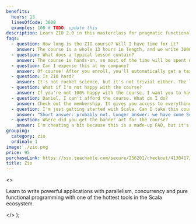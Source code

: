 ```yaml
---
benefits:
  hours: 13
  linesOfCode: 3000
  examples: 100 # TODO: update this
description: Learn ZIO 2.0 in this masterclass for pragmatic functional programming in Scala. An online course for Scala developers.
faqs:
  - question: How long is the ZIO course? Will I have time for it?
    answer: The course is a whole 13 hours in length, and we write 3000 lines of code from scratch. I recommend going through the course in sessions of at least 30 minutes each.
  - question: What does a typical lesson contain?
    answer: The course is hands-on, so most of the time will be spent writing code. I'll guide you every step of the way, explaining what each bit means. We'll also have some theoretical sections in the lessons as appropriate.
  - question: Can I expense this at my company?
    answer: Of course! After you enroll, you'll automatically get a tax-compliant receipt which you can use to reimburse this course with your employer.
  - question: Is ZIO hard?
    answer: It's not rocket science, but it's not trivial either. The learning curve is steep if you're doing it on your own. Materials are scarce. That's why I made this course, to compress your learning time to just a couple of days, with a smooth progression and lots of practice.
  - question: What if I'm not happy with the course?
    answer: If you're not 100% happy with the course, I want you to have your money back. It's a risk-free investment.
  - question: Daniel, I can't afford the course. What do I do?
    answer: Check out the membership. It gives you access to everything on the site at an affordable price, and you'll be done with the course no problem.
  - question: I'm just getting started with Scala. Can I take this course?
    answer: "Short answer: probably not. Longer answer: we have some Scala starter code at the beginning of the course, but that won't replace the kind of experience we need for this course. I recommend you check out the Scala essentials and advanced courses first before coming back here."
  - question: Where did you get the banner art for the course?
    answer: I'm cheating a bit because this is a made-up FAQ, but it's an opportunity to credit freepik.com for the drawing I used for the banner. Needless to say the ZIO logo belongs to the ZIO creators. I'll just keep the Rock the JVM logo.
grouping:
  category: zio
  ordinal: 1
image: ./zio.png
price: 95
purchaseLink: https://sso.teachable.com/secure/256201/checkout/4130417/zio
title: Zio
---
```


  <>
    <p>
      Learn to write powerful applications with parallelism, concurrency and
      pure functional programming with one of the hottest tools in the Scala
      ecosystem.
    </p>
  </>
);
